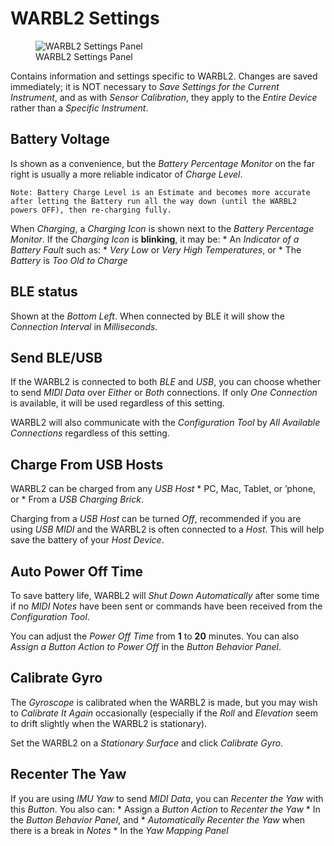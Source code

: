 # WARBL2 Settings

![WARBL2 Settings Panel](images/WARBL2_Settings.png)

Contains information and settings specific to WARBL2. Changes are saved immediately; it is NOT necessary to *Save Settings for the Current Instrument*, and as with *Sensor Calibration*, they apply to the *Entire Device* rather than a *Specific Instrument*.

## Battery Voltage
Is shown as a convenience, but the *Battery Percentage Monitor* on the far right is usually a more reliable indicator of *Charge Level*.

	Note: Battery Charge Level is an Estimate and becomes more accurate after letting the Battery run all the way down (until the WARBL2 powers OFF), then re-charging fully.

When *Charging*, a *Charging Icon* is shown next to the *Battery Percentage Monitor*. If the *Charging Icon* is **blinking**, it may be:
* An *Indicator of a Battery Fault* such as:
	* *Very Low* or *Very High Temperatures*, or
* The *Battery* is *Too Old to Charge*

## BLE status
Shown at the *Bottom Left*. When connected by BLE it will show the *Connection Interval* in *Milliseconds*.

## Send BLE/USB
If the WARBL2 is connected to both *BLE* and *USB*, you can choose whether to send *MIDI Data* over *Either* or *Both* connections. If only *One Connection* is available, it will be used regardless of this setting.

WARBL2 will also communicate with the *Configuration Tool* by *All Available Connections* regardless of this setting.

## Charge From USB Hosts
WARBL2 can be charged from any *USB Host*
* PC, Mac, Tablet, or ‘phone, or
* From a *USB Charging Brick*.

Charging from a *USB Host* can be turned *Off*, recommended if you are using *USB MIDI* and the WARBL2 is often connected to a *Host*. This will help save the battery of your *Host Device*.

## Auto Power Off Time
To save battery life, WARBL2 will *Shut Down Automatically* after some time if no *MIDI Notes* have been sent or commands have been received from the *Configuration Tool*.

You can adjust the *Power Off Time* from **1** to **20** minutes. You can also *Assign a Button Action to Power Off* in the *Button Behavior Panel*.

## Calibrate Gyro
The *Gyroscope* is calibrated when the WARBL2 is made, but you may wish to *Calibrate It Again* occasionally (especially if the *Roll* and *Elevation* seem to drift slightly when the WARBL2 is stationary).

Set the WARBL2 on a *Stationary Surface* and click *Calibrate Gyro*.

## Recenter The Yaw
If you are using *IMU Yaw* to send *MIDI Data*, you can *Recenter the Yaw* with this *Button*. You also can:
* Assign a *Button Action* to *Recenter the Yaw*
	* In the *Button Behavior Panel*, and
* *Automatically Recenter the Yaw* when there is a break in *Notes*
	* In the *Yaw Mapping Panel* 


